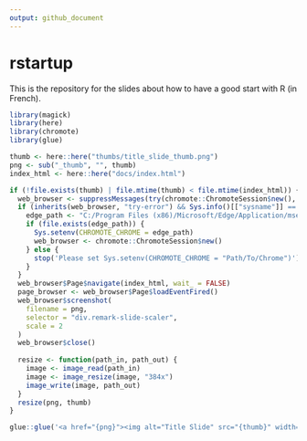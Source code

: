 ```yaml
---
output: github_document
---
```


# rstartup

This is the repository for the slides about how to have a good start with R (in French).

```r
library(magick)
library(here)
library(chromote)
library(glue)

thumb <- here::here("thumbs/title_slide_thumb.png")
png <- sub("_thumb", "", thumb)
index_html <- here::here("docs/index.html")

if (!file.exists(thumb) | file.mtime(thumb) < file.mtime(index_html)) {
  web_browser <- suppressMessages(try(chromote::ChromoteSession$new(), silent = TRUE))
  if (inherits(web_browser, "try-error") && Sys.info()[["sysname"]] == "Windows") {
    edge_path <- "C:/Program Files (x86)/Microsoft/Edge/Application/msedge.exe"
    if (file.exists(edge_path)) {
      Sys.setenv(CHROMOTE_CHROME = edge_path)
      web_browser <- chromote::ChromoteSession$new()
    } else {
      stop('Please set Sys.setenv(CHROMOTE_CHROME = "Path/To/Chrome")')
    }
  }
  web_browser$Page$navigate(index_html, wait_ = FALSE)
  page_browser <- web_browser$Page$loadEventFired()
  web_browser$screenshot(
    filename = png,
    selector = "div.remark-slide-scaler",
    scale = 2
  )
  web_browser$close()
  
  resize <- function(path_in, path_out) {
    image <- image_read(path_in)
    image <- image_resize(image, "384x")
    image_write(image, path_out)
  }
  resize(png, thumb)
}
```

```r
glue::glue('<a href="{png}"><img alt="Title Slide" src="{thumb}" width="384" height="216"></a>')
```
